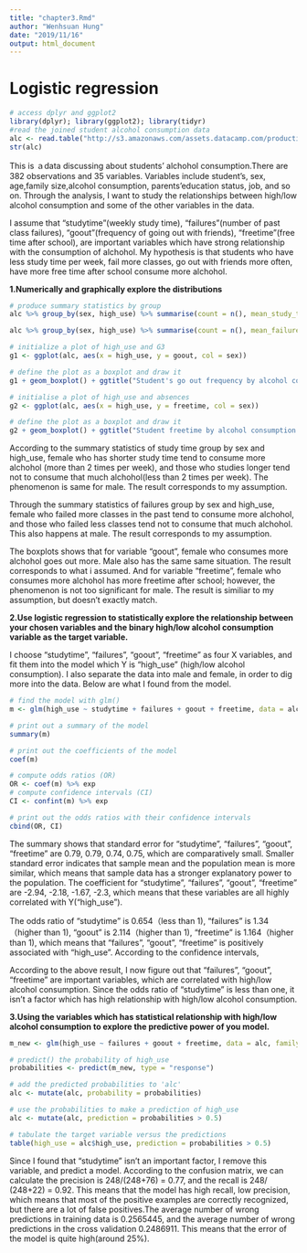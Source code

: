 ```yaml
---
title: "chapter3.Rmd"
author: "Wenhsuan Hung"
date: "2019/11/16"
output: html_document
---
```


# Logistic regression

```r
# access dplyr and ggplot2
library(dplyr); library(ggplot2); library(tidyr)
#read the joined student alcohol consumption data
alc <- read.table("http://s3.amazonaws.com/assets.datacamp.com/production/course_2218/datasets/alc.txt", sep = ",",header=TRUE)
str(alc)
```
This is ａdata discussing about students' alchohol consumption.There are 382 observations and 35 variables. Variables include student's, sex, age,family size,alcohol consumption, parents'education status, job, and so on. Through the analysis, I want to study the relationships between high/low alcohol consumption and some of the other variables in the data.

I assume that "studytime"(weekly study time), "failures"(number of past class failures), "goout"(frequency of going out with friends), "freetime"(free time after school), are important variables which have strong relationship with the consumption of alchohol. My hypothesis is that students who have less study time per week, fail more classes, go out with friends more often, have more free time after school consume more alchohol.

**1.Numerically and graphically explore the distributions**
```r
# produce summary statistics by group
alc %>% group_by(sex, high_use) %>% summarise(count = n(), mean_study_time = mean(studytime))

alc %>% group_by(sex, high_use) %>% summarise(count = n(), mean_failures = mean(failures))

# initialize a plot of high_use and G3
g1 <- ggplot(alc, aes(x = high_use, y = goout, col = sex))

# define the plot as a boxplot and draw it
g1 + geom_boxplot() + ggtitle("Student's go out frequency by alcohol consumption and sex")

# initialise a plot of high_use and absences
g2 <- ggplot(alc, aes(x = high_use, y = freetime, col = sex))

# define the plot as a boxplot and draw it
g2 + geom_boxplot() + ggtitle("Student freetime by alcohol consumption and sex")
```

According to the summary statistics of study time group by sex and high_use, female who has shorter study time tend to consume more alchohol (more than 2 times per week), and those who studies longer tend not to consume that much alchohol(less than 2 times per week). The phenomenon is same for male. The result corresponds to my assumption. 

Through the summary statistics of failures group by sex and high_use, female who failed more classes in the past tend to consume more alchohol, and those who failed less classes tend not to consume that much alchohol. This also happens at male. The result corresponds to my assumption.

The boxplots shows that for variable "goout", female who consumes more alchohol  goes out more. Male also has the same same situation. The result corresponds to what i assumed. And for variable "freetime", female who consumes more alchohol has more freetime after school; however, the phenomenon is not too significant for male. The result is similiar to my assumption, but doesn't exactly match. 

**2.Use logistic regression to statistically explore the relationship between your chosen variables and the binary high/low alcohol consumption variable as the target variable.**

I choose "studytime", "failures", "goout", "freetime" as four X variables, and fit them into the model which Y is "high_use" (high/low alcohol consumption). I also separate the data into male and female, in order to dig more into the data. Below are what I found from the model.

```r
# find the model with glm()
m <- glm(high_use ~ studytime + failures + goout + freetime, data = alc, family = "binomial")

# print out a summary of the model
summary(m)

# print out the coefficients of the model
coef(m)

# compute odds ratios (OR)
OR <- coef(m) %>% exp
# compute confidence intervals (CI)
CI <- confint(m) %>% exp

# print out the odds ratios with their confidence intervals
cbind(OR, CI)
```

The summary shows that standard error for "studytime", "failures", "goout", "freetime" are  0.79, 0.79, 0.74, 0.75, which are comparatively small. Smaller standard error indicates that sample mean and the population mean is more similar, which means that sample data has a stronger explanatory power to the population. The coefficient for "studytime", "failures", "goout", "freetime" are -2.94, -2.18, -1.67, -2.3, which means that these variables are all highly correlated with Y("high_use"). 

The odds ratio of "studytime" is 0.654（less than 1), "failures" is 1.34（higher than 1), "goout" is 2.114（higher than 1), "freetime" is 1.164（higher than 1), which means that "failures", "goout", "freetime" is positively associated with "high_use". According to the confidence intervals, 

According to the above result, I now figure out that "failures", "goout", "freetime" are important variables, which are correlated with high/low alcohol consumption. Since the odds ratio of "studytime" is less than one, it isn't a factor which has high relationship with high/low alcohol consumption.

**3.Using the variables which has statistical relationship with high/low alcohol consumption to explore the predictive power of you model. **

```r
m_new <- glm(high_use ~ failures + goout + freetime, data = alc, family = "binomial")

# predict() the probability of high_use
probabilities <- predict(m_new, type = "response")

# add the predicted probabilities to 'alc'
alc <- mutate(alc, probability = probabilities)

# use the probabilities to make a prediction of high_use
alc <- mutate(alc, prediction = probabilities > 0.5)

# tabulate the target variable versus the predictions
table(high_use = alc$high_use, prediction = probabilities > 0.5)
```

Since I found that "studytime" isn't an important factor, I remove this variable, and predict a model. According to the confusion matrix, we can calculate the precision is 248/(248+76) = 0.77, and the recall is 248/ (248+22) = 0.92. This means that the model has high recall, low precision, which means that most of the positive examples are correctly recognized, but there are a lot of false positives.The average number of wrong predictions in training data is 0.2565445, and the average number of wrong predictions in the cross validation 0.2486911. This means that the error of the model is quite high(around 25%).

